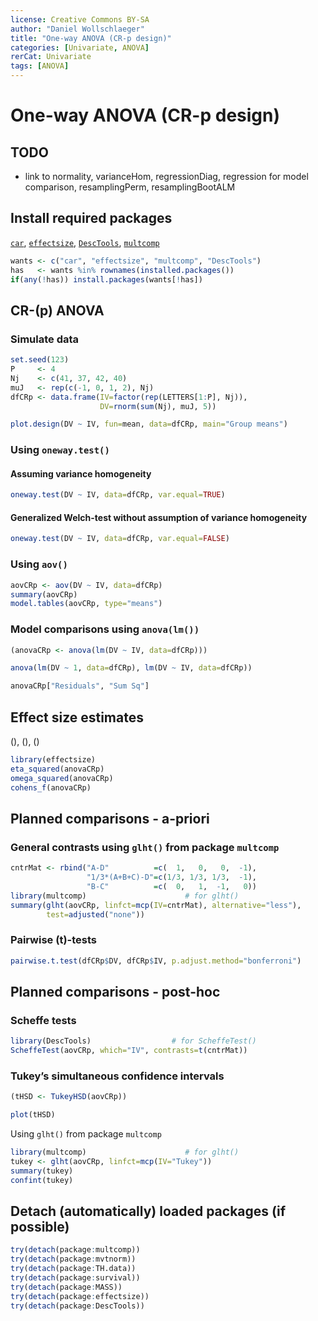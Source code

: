 ---
license: Creative Commons BY-SA
author: "Daniel Wollschlaeger"
title: "One-way ANOVA (CR-p design)"
categories: [Univariate, ANOVA]
rerCat: Univariate
tags: [ANOVA]
---

One-way ANOVA (CR-p design)
=========================

TODO
-------------------------

 - link to normality, varianceHom, regressionDiag, regression for model comparison, resamplingPerm, resamplingBootALM

Install required packages
-------------------------

[`car`](https://cran.r-project.org/package=car), [`effectsize`](https://cran.r-project.org/package=effectsize), [`DescTools`](https://cran.r-project.org/package=DescTools), [`multcomp`](https://cran.r-project.org/package=multcomp)

```{r}
wants <- c("car", "effectsize", "multcomp", "DescTools")
has   <- wants %in% rownames(installed.packages())
if(any(!has)) install.packages(wants[!has])
```

CR-\(p\) ANOVA
-------------------------

### Simulate data

```{r}
set.seed(123)
P     <- 4
Nj    <- c(41, 37, 42, 40)
muJ   <- rep(c(-1, 0, 1, 2), Nj)
dfCRp <- data.frame(IV=factor(rep(LETTERS[1:P], Nj)),
                    DV=rnorm(sum(Nj), muJ, 5))
```

```{r rerAnovaCRp01}
plot.design(DV ~ IV, fun=mean, data=dfCRp, main="Group means")
```

### Using `oneway.test()`

#### Assuming variance homogeneity

```{r}
oneway.test(DV ~ IV, data=dfCRp, var.equal=TRUE)
```

#### Generalized Welch-test without assumption of variance homogeneity

```{r}
oneway.test(DV ~ IV, data=dfCRp, var.equal=FALSE)
```

### Using `aov()`

```{r}
aovCRp <- aov(DV ~ IV, data=dfCRp)
summary(aovCRp)
model.tables(aovCRp, type="means")
```

### Model comparisons using `anova(lm())`

```{r}
(anovaCRp <- anova(lm(DV ~ IV, data=dfCRp)))
```

```{r}
anova(lm(DV ~ 1, data=dfCRp), lm(DV ~ IV, data=dfCRp))
```

```{r}
anovaCRp["Residuals", "Sum Sq"]
```

Effect size estimates
-------------------------

\(\hat{\eta^{2}}\), \(\hat{\omega^{2}}\), \(\hat{f^{2}}\)

```{r}
library(effectsize)
eta_squared(anovaCRp)
omega_squared(anovaCRp)
cohens_f(anovaCRp)
```

Planned comparisons - a-priori
-------------------------

### General contrasts using `glht()` from package `multcomp`

```{r}
cntrMat <- rbind("A-D"          =c(  1,   0,   0,  -1),
                 "1/3*(A+B+C)-D"=c(1/3, 1/3, 1/3,  -1),
                 "B-C"          =c(  0,   1,  -1,   0))
library(multcomp)                      # for glht()
summary(glht(aovCRp, linfct=mcp(IV=cntrMat), alternative="less"),
        test=adjusted("none"))
```

### Pairwise \(t\)-tests

```{r}
pairwise.t.test(dfCRp$DV, dfCRp$IV, p.adjust.method="bonferroni")
```

Planned comparisons - post-hoc
-------------------------

### Scheffe tests

```{r}
library(DescTools)                  # for ScheffeTest()
ScheffeTest(aovCRp, which="IV", contrasts=t(cntrMat))
```

### Tukey's simultaneous confidence intervals

```{r}
(tHSD <- TukeyHSD(aovCRp))
```

```{r rerAnovaCRp02}
plot(tHSD)
```

Using `glht()` from package `multcomp`

```{r}
library(multcomp)                      # for glht()
tukey <- glht(aovCRp, linfct=mcp(IV="Tukey"))
summary(tukey)
confint(tukey)
```

Detach (automatically) loaded packages (if possible)
-------------------------

```{r}
try(detach(package:multcomp))
try(detach(package:mvtnorm))
try(detach(package:TH.data))
try(detach(package:survival))
try(detach(package:MASS))
try(detach(package:effectsize))
try(detach(package:DescTools))
```

